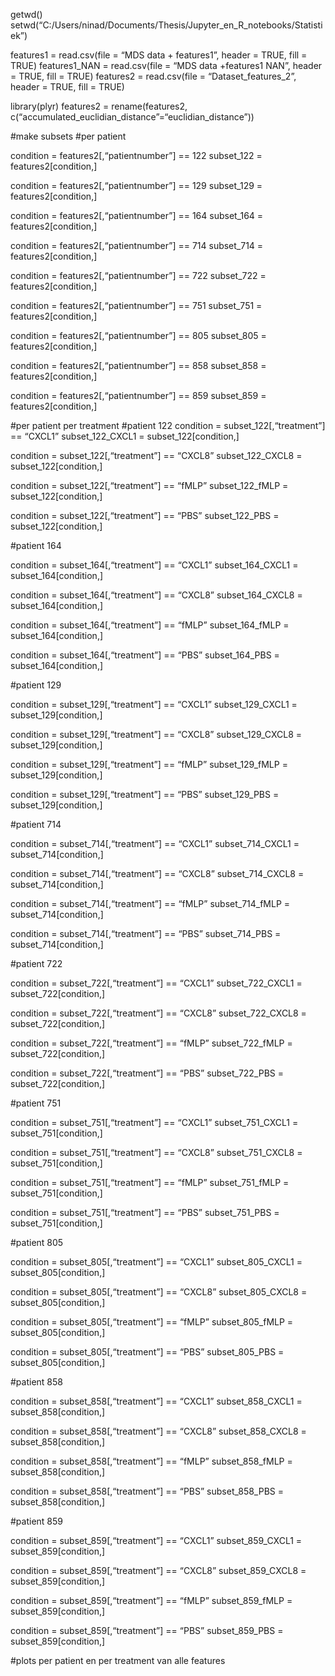 

getwd()
setwd("C:/Users/ninad/Documents/Thesis/Jupyter_en_R_notebooks/Statistiek")

features1 = read.csv(file = "MDS data + features1", header = TRUE, fill = TRUE)
features1_NAN = read.csv(file = "MDS data +features1 NAN", header = TRUE, fill = TRUE)
features2 = read.csv(file = "Dataset_features_2", header = TRUE, fill = TRUE)

library(plyr)
features2 = rename(features2, c("accumulated_euclidian_distance"="euclidian_distance"))

#make subsets
#per patient

condition = features2[,"patientnumber"] == 122
subset_122 = features2[condition,]

condition = features2[,"patientnumber"] == 129
subset_129 = features2[condition,]

condition = features2[,"patientnumber"] == 164
subset_164 = features2[condition,]

condition = features2[,"patientnumber"] == 714
subset_714 = features2[condition,]

condition = features2[,"patientnumber"] == 722
subset_722 = features2[condition,]

condition = features2[,"patientnumber"] == 751
subset_751 = features2[condition,]

condition = features2[,"patientnumber"] == 805
subset_805 = features2[condition,]

condition = features2[,"patientnumber"] == 858
subset_858 = features2[condition,]

condition = features2[,"patientnumber"] == 859
subset_859 = features2[condition,]

#per patient per treatment
#patient 122
condition = subset_122[,"treatment"] == "CXCL1"
subset_122_CXCL1 = subset_122[condition,]

condition = subset_122[,"treatment"] == "CXCL8"
subset_122_CXCL8 = subset_122[condition,]

condition = subset_122[,"treatment"] == "fMLP"
subset_122_fMLP = subset_122[condition,]

condition = subset_122[,"treatment"] == "PBS"
subset_122_PBS = subset_122[condition,]
  


#patient 164

condition = subset_164[,"treatment"] == "CXCL1"
subset_164_CXCL1 = subset_164[condition,]

condition = subset_164[,"treatment"] == "CXCL8"
subset_164_CXCL8 = subset_164[condition,]

condition = subset_164[,"treatment"] == "fMLP"
subset_164_fMLP = subset_164[condition,]

condition = subset_164[,"treatment"] == "PBS"
subset_164_PBS = subset_164[condition,]

#patient 129

condition = subset_129[,"treatment"] == "CXCL1"
subset_129_CXCL1 = subset_129[condition,]

condition = subset_129[,"treatment"] == "CXCL8"
subset_129_CXCL8 = subset_129[condition,]

condition = subset_129[,"treatment"] == "fMLP"
subset_129_fMLP = subset_129[condition,]

condition = subset_129[,"treatment"] == "PBS"
subset_129_PBS = subset_129[condition,]

#patient 714

condition = subset_714[,"treatment"] == "CXCL1"
subset_714_CXCL1 = subset_714[condition,]

condition = subset_714[,"treatment"] == "CXCL8"
subset_714_CXCL8 = subset_714[condition,]

condition = subset_714[,"treatment"] == "fMLP"
subset_714_fMLP = subset_714[condition,]

condition = subset_714[,"treatment"] == "PBS"
subset_714_PBS = subset_714[condition,]

#patient 722

condition = subset_722[,"treatment"] == "CXCL1"
subset_722_CXCL1 = subset_722[condition,]

condition = subset_722[,"treatment"] == "CXCL8"
subset_722_CXCL8 = subset_722[condition,]

condition = subset_722[,"treatment"] == "fMLP"
subset_722_fMLP = subset_722[condition,]

condition = subset_722[,"treatment"] == "PBS"
subset_722_PBS = subset_722[condition,]

#patient 751

condition = subset_751[,"treatment"] == "CXCL1"
subset_751_CXCL1 = subset_751[condition,]

condition = subset_751[,"treatment"] == "CXCL8"
subset_751_CXCL8 = subset_751[condition,]

condition = subset_751[,"treatment"] == "fMLP"
subset_751_fMLP = subset_751[condition,]

condition = subset_751[,"treatment"] == "PBS"
subset_751_PBS = subset_751[condition,]

#patient 805

condition = subset_805[,"treatment"] == "CXCL1"
subset_805_CXCL1 = subset_805[condition,]

condition = subset_805[,"treatment"] == "CXCL8"
subset_805_CXCL8 = subset_805[condition,]

condition = subset_805[,"treatment"] == "fMLP"
subset_805_fMLP = subset_805[condition,]

condition = subset_805[,"treatment"] == "PBS"
subset_805_PBS = subset_805[condition,]

#patient 858

condition = subset_858[,"treatment"] == "CXCL1"
subset_858_CXCL1 = subset_858[condition,]

condition = subset_858[,"treatment"] == "CXCL8"
subset_858_CXCL8 = subset_858[condition,]

condition = subset_858[,"treatment"] == "fMLP"
subset_858_fMLP = subset_858[condition,]

condition = subset_858[,"treatment"] == "PBS"
subset_858_PBS = subset_858[condition,]

#patient 859

condition = subset_859[,"treatment"] == "CXCL1"
subset_859_CXCL1 = subset_859[condition,]

condition = subset_859[,"treatment"] == "CXCL8"
subset_859_CXCL8 = subset_859[condition,]

condition = subset_859[,"treatment"] == "fMLP"
subset_859_fMLP = subset_859[condition,]

condition = subset_859[,"treatment"] == "PBS"
subset_859_PBS = subset_859[condition,]

#plots per patient en per treatment van alle features